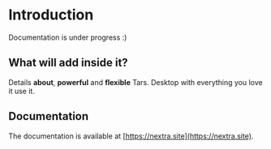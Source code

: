 # Introduction
 
Documentation is under progress :)

## What will add inside it?

Details **about**, **powerful** and **flexible** Tars. Desktop with everything you love it use it.

## Documentation

The documentation is available at [https://nextra.site](https://nextra.site).
